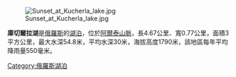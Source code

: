 [[Image:Sunset_at_Kucherla_lake.jpg|thumb]]

'''庫切爾拉湖'''是[[俄羅斯|俄羅斯]]的[[湖泊|湖泊]]，位於[[阿爾泰山脈|阿爾泰山脈]]，長4.67公里、寬0.77公里，面積3平方公里，最大水深54.8米，平均水深30米，海拔高度1790米，該地區每年平均降雨量550毫米。

{{Russia-geo-stub}}
[[Category:俄羅斯湖泊|Category:俄羅斯湖泊]]